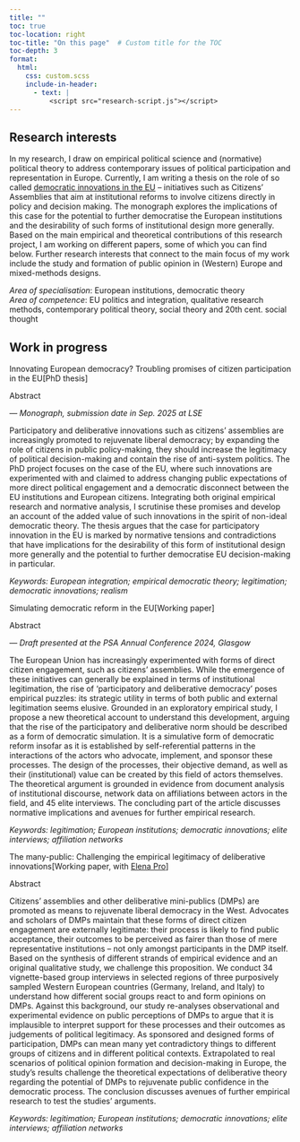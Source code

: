 ```yaml
---
title: ""
toc: true
toc-location: right
toc-title: "On this page"  # Custom title for the TOC
toc-depth: 3
format:
  html:
    css: custom.scss
    include-in-header:
      - text: |
          <script src="research-script.js"></script>
---
```


## Research interests

In my research, I draw on empirical political science and (normative) political theory to address contemporary issues of political participation and representation in Europe. Currently, I am writing a thesis on the role of so called [democratic innovations in the EU](https://citizens.ec.europa.eu/european-citizens-panels_en) – initiatives such as Citizens' Assemblies that aim at institutional reforms to involve citizens directly in policy and decision making.
The monograph explores the implications of this case for the potential to further democratise the European institutions and the desirability of such forms of institutional design more generally. Based on the main empirical and theoretical contributions of this research project, I am working on different papers, some of which you can find below. Further research interests that connect to the main focus of my work include the study and formation of public opinion in (Western) Europe and mixed-methods designs.

*Area of specialisation*: European institutions, democratic theory\
*Area of competence*: EU politics and integration, qualitative research methods, contemporary political theory, social theory and 20th cent. social thought

## Work in progress

:::::: folding-section
::: folding-header
[Innovating European democracy? Troubling promises of citizen participation in the EU]{.header-main}[\[PhD thesis\]]{.header-right}
:::

::: folding-content
[Abstract]{.abstract-toggle}
:::

::: {.full-content .small-text}
*— Monograph, submission date in Sep. 2025 at LSE*

Participatory and deliberative innovations such as citizens' assemblies are increasingly promoted to rejuvenate liberal democracy; by expanding the role of citizens in public policy-making, they should increase the legitimacy of political decision-making and contain the rise of anti-system politics. The PhD project focuses on the case of the EU, where such innovations are experimented with and claimed to address changing public expectations of more direct political engagement and a democratic disconnect between the EU institutions and European citizens. Integrating both original empirical research and normative analysis, I scrutinise these promises and develop an account of the added value of such innovations in the spirit of non-ideal democratic theory. The thesis argues that the case for participatory innovation in the EU is marked by normative tensions and contradictions that have implications for the desirability of this form of institutional design more generally and the potential to further democratise EU decision-making in particular.

*Keywords: European integration; empirical democratic theory; legitimation; democratic innovations; realism*
:::
::::::

:::::: folding-section
::: folding-header
[Simulating democratic reform in the EU]{.header-main}[\[Working paper\]]{.header-right}
:::

::: folding-content
[Abstract]{.abstract-toggle}
:::

::: {.full-content .small-text}
*— Draft presented at the PSA Annual Conference 2024, Glasgow*

The European Union has increasingly experimented with forms of direct citizen engagement, such as citizens' assemblies. While the emergence of these initiatives can generally be explained in terms of institutional legitimation, the rise of ‘participatory and deliberative democracy’ poses empirical puzzles: its strategic utility in terms of both public and external legitimation seems elusive. Grounded in an exploratory empirical study, I propose a new theoretical account to understand this development, arguing that the rise of the participatory and deliberative norm should be described as a form of democratic simulation. It is a simulative form of democratic reform insofar as it is established by self-referential patterns in the interactions of the actors who advocate, implement, and sponsor these processes. The design of the processes, their objective demand, as well as their (institutional) value can be created by this field of actors themselves. The theoretical argument is grounded in evidence from document analysis of institutional discourse, network data on affiliations between actors in the field, and 45 elite interviews. The concluding part of the article discusses normative implications and avenues for further empirical research.

*Keywords: legitimation; European institutions; democratic innovations; elite interviews; affiliation networks*
:::
::::::

:::::: folding-section
::: folding-header
[The many-public: Challenging the empirical legitimacy of deliberative innovations]{.header-main}[\[Working paper, with [Elena Pro](https://elena-pr.github.io)\]]{.header-right}
:::

::: folding-content
[Abstract]{.abstract-toggle}
:::

::: {.full-content .small-text}
Citizens' assemblies and other deliberative mini-publics (DMPs) are promoted as means to rejuvenate liberal democracy in the West. Advocates and scholars of DMPs maintain that these forms of direct citizen engagement are externally legitimate: their process is likely to find public acceptance, their outcomes to be perceived as fairer than those of mere representative institutions – not only amongst participants in the DMP itself. Based on the synthesis of different strands of empirical evidence and an original qualitative study, we challenge this proposition. We conduct 34 vignette-based group interviews in selected regions of three purposively sampled Western European countries (Germany, Ireland, and Italy) to understand how different social groups react to and form opinions on DMPs. Against this background, our study re-analyses observational and experimental evidence on public perceptions of DMPs to argue that it is implausible to interpret support for these processes and their outcomes as judgements of political legitimacy. As sponsored and designed forms of participation, DMPs can mean many yet contradictory things to different groups of citizens and in different political contexts. Extrapolated to real scenarios of political opinion formation and decision-making in Europe, the study's results challenge the theoretical expectations of deliberative theory regarding the potential of DMPs to rejuvenate public confidence in the democratic process. The conclusion discusses avenues of further empirical research to test the studies' arguments.

*Keywords: legitimation; European institutions; democratic innovations; elite interviews; affiliation networks*
:::
::::::
